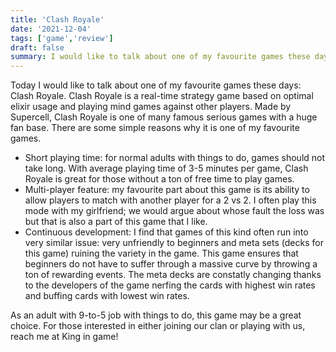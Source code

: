 ```yaml
---
title: 'Clash Royale'
date: '2021-12-04'
tags: ['game','review']
draft: false
summary: I would like to talk about one of my favourite games these days: Clash Royale  
---
```


Today I would like to talk about one of my favourite games these days: Clash Royale. Clash Royale is a real-time strategy game based on optimal elixir usage and playing mind games against other players.
Made by Supercell, Clash Royale is one of many famous serious games with a huge fan base. There are some simple reasons why it is one of my favourite games.

- Short playing time: for normal adults with things to do, games should not take long. With average playing time of 3-5 minutes per game, Clash Royale is great for those without a ton of free time to play games.
- Multi-player feature: my favourite part about this game is its ability to allow players to match with another player for a 2 vs 2. I often play this mode with my girlfriend; we would argue about whose fault the loss was but that is also a part of this game that I like.
- Continuous development: I find that games of this kind often run into very similar issue: very unfriendly to beginners and meta sets (decks for this game) ruining the variety in the game. This game ensures that beginners do not have to suffer through a massive curve by throwing a ton of rewarding events. The meta decks are constatly changing thanks to the developers of the game nerfing the cards with highest win rates and buffing cards with lowest win rates.

As an adult with 9-to-5 job with things to do, this game may be a great choice. For those interested in either joining our clan or playing with us, reach me at King in game!
